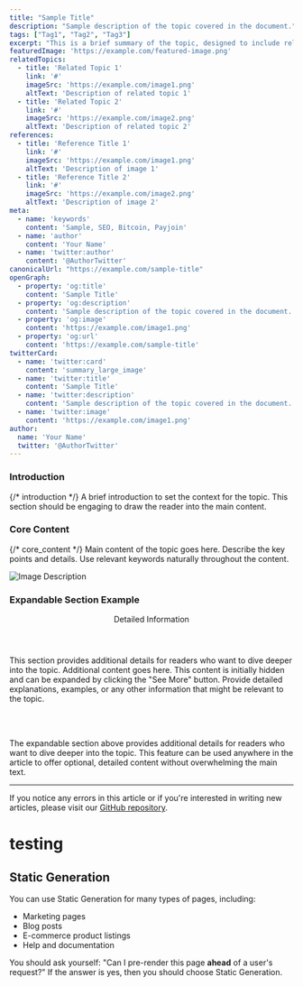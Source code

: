 ```yaml
---
title: "Sample Title"
description: "Sample description of the topic covered in the document."
tags: ["Tag1", "Tag2", "Tag3"]
excerpt: "This is a brief summary of the topic, designed to include relevant keywords for SEO."
featuredImage: 'https://example.com/featured-image.png'
relatedTopics:
  - title: 'Related Topic 1'
    link: '#'
    imageSrc: 'https://example.com/image1.png'
    altText: 'Description of related topic 1'
  - title: 'Related Topic 2'
    link: '#'
    imageSrc: 'https://example.com/image2.png'
    altText: 'Description of related topic 2'
references:
  - title: 'Reference Title 1'
    link: '#'
    imageSrc: 'https://example.com/image1.png'
    altText: 'Description of image 1'
  - title: 'Reference Title 2'
    link: '#'
    imageSrc: 'https://example.com/image2.png'
    altText: 'Description of image 2'
meta:
  - name: 'keywords'
    content: 'Sample, SEO, Bitcoin, Payjoin'
  - name: 'author'
    content: 'Your Name'
  - name: 'twitter:author'
    content: '@AuthorTwitter'
canonicalUrl: "https://example.com/sample-title"
openGraph:
  - property: 'og:title'
    content: 'Sample Title'
  - property: 'og:description'
    content: 'Sample description of the topic covered in the document.'
  - property: 'og:image'
    content: 'https://example.com/image1.png'
  - property: 'og:url'
    content: 'https://example.com/sample-title'
twitterCard:
  - name: 'twitter:card'
    content: 'summary_large_image'
  - name: 'twitter:title'
    content: 'Sample Title'
  - name: 'twitter:description'
    content: 'Sample description of the topic covered in the document.'
  - name: 'twitter:image'
    content: 'https://example.com/image1.png'
author: 
  name: 'Your Name'
  twitter: '@AuthorTwitter'
---
```


### Introduction

{/* introduction */}
A brief introduction to set the context for the topic. This section should be engaging to draw the
reader into the main content.

### Core Content

{/* core_content */}
Main content of the topic goes here. Describe the key points and details. Use relevant keywords naturally throughout the content.

![Image Description](https://example.com/section-image.png "Add descriptive Alt Text for SEO")

### Expandable Section Example

<ExpandableSection>
  <header>Detailed Information</header>
  <preview>This section provides additional details for readers who want to dive deeper into the topic.</preview>
  <content>
    Additional content goes here. This content is initially hidden and can be expanded by clicking the "See More" button.
    Provide detailed explanations, examples, or any other information that might be relevant to the topic.
  </content>
</ExpandableSection>

<br/><br/>

The expandable section above provides additional details for readers who want to dive deeper into the topic. This feature can be used anywhere in the article to offer optional, detailed content without overwhelming the main text.

---

If you notice any errors in this article or if you're interested in writing new articles, please visit our [GitHub repository](https://github.com/bitcoin-dev-project/glossary/).



# testing

## Static Generation

You can use Static Generation for many types of pages, including:

- Marketing pages
- Blog posts
- E-commerce product listings
- Help and documentation

You should ask yourself: "Can I pre-render this page **ahead** of a user's request?" If the answer is yes, then you should choose Static Generation.

